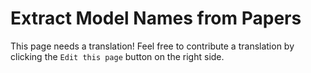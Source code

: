 # Extract Model Names from Papers

This page needs a translation! Feel free to contribute a translation by clicking the `Edit this page` button on the right side.
